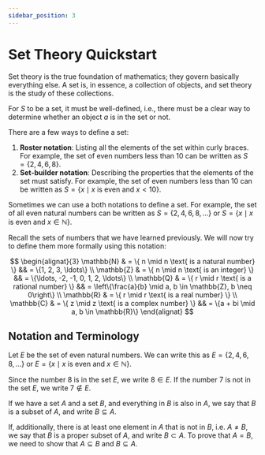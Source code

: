 ```yaml
---
sidebar_position: 3
---
```


# Set Theory Quickstart

Set theory is the true foundation of mathematics; they govern basically everything else.
A set is, in essence, a collection of objects, and set theory is the study of these collections.

For $S$ to be a set, it must be well-defined, i.e., there must be a clear way to determine whether an object $a$ is in the set or not.

There are a few ways to define a set:

1. **Roster notation**: Listing all the elements of the set within curly braces.
   For example, the set of even numbers less than 10 can be written as $S = \{2, 4, 6, 8\}$.
2. **Set-builder notation**: Describing the properties that the elements of the set must satisfy.
   For example, the set of even numbers less than 10 can be written as $S = \{x \mid x \text{ is even and } x < 10\}$.

Sometimes we can use a both notations to define a set. For example, the set of all even natural numbers can be written as $S = \{2, 4, 6, 8, \ldots\}$ or $S = \{x \mid x \text{ is even and } x \in \mathbb{N}\}$.

Recall the sets of numbers that we have learned previously. We will now try to define them more formally using this notation:

$$
\begin{alignat}{3}
\mathbb{N} & = \{ n \mid n \text{ is a natural number} \} && = \{1, 2, 3, \ldots\} \\
\mathbb{Z} & = \{ n \mid n \text{ is an integer} \} && = \{\ldots, -2, -1, 0, 1, 2, \ldots\} \\
\mathbb{Q} & = \{ r \mid r \text{ is a rational number} \} && = \left\{\frac{a}{b} \mid a, b \in \mathbb{Z}, b \neq 0\right\} \\
\mathbb{R} & = \{ r \mid r \text{ is a real number} \} \\
\mathbb{C} & = \{ z \mid z \text{ is a complex number} \} && = \{a + bi \mid a, b \in \mathbb{R}\}
\end{alignat}
$$

## Notation and Terminology

Let $E$ be the set of even natural numbers. We can write this as $E = \{2, 4, 6, 8, \ldots\}$ or $E = \{x \mid x \text{ is even and } x \in \mathbb{N}\}$.

Since the number $8$ is in the set $E$, we write $8 \in E$. If the number $7$ is not in the set $E$, we write $7 \notin E$.

If we have a set $A$ and a set $B$, and everything in $B$ is also in $A$, we say that $B$ is a subset of $A$, and write $B \subseteq A$.

If, additionally, there is at least one element in $A$ that is not in $B$, i.e. $A \neq B$, we say that $B$ is a proper subset of $A$, and write $B \subset A$.
To prove that $A = B$, we need to show that $A \subseteq B$ and $B \subseteq A$.
